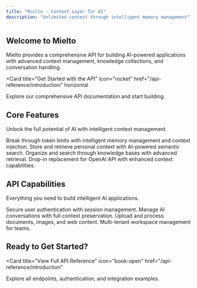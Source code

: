 ```yaml
---
title: "Mielto - Context Layer for AI"
description: "Unlimited context through intelligent memory management"
---
```


## Welcome to Mielto

Mielto provides a comprehensive API for building AI-powered applications with advanced context management, knowledge collections, and conversation handling.

<Card
  title="Get Started with the API"
  icon="rocket"
  href="/api-reference/introduction"
  horizontal
>
  Explore our comprehensive API documentation and start building.
</Card>

## Core Features

Unlock the full potential of AI with intelligent context management.

<Columns cols={2}>
  <Card
    title="Unlimited Context"
    icon="infinity"
    href="/api-reference/openai/chat-completions"
  >
    Break through token limits with intelligent memory management and context injection.
  </Card>
  <Card
    title="Personal Memories"
    icon="brain"
    href="/api-reference/memories/create"
  >
    Store and retrieve personal context with AI-powered semantic search.
  </Card>
  <Card
    title="Knowledge Collections"
    icon="database"
    href="/api-reference/collections/list"
  >
    Organize and search through knowledge bases with advanced retrieval.
  </Card>
  <Card
    title="OpenAI Compatible"
    icon="robot"
    href="/api-reference/openai/chat-completions"
  >
    Drop-in replacement for OpenAI API with enhanced context capabilities.
  </Card>
</Columns>

## API Capabilities

Everything you need to build intelligent AI applications.

<Columns cols={2}>
  <Card
    title="Authentication"
    icon="lock"
    href="/api-reference/auth/register"
  >
    Secure user authentication with session management.
  </Card>
  <Card
    title="Conversations"
    icon="comments"
    href="/api-reference/conversations/list"
  >
    Manage AI conversations with full context preservation.
  </Card>
  <Card
    title="File Upload"
    icon="upload"
    href="/api-reference/upload/upload"
  >
    Upload and process documents, images, and web content.
  </Card>
  <Card
    title="Workspaces"
    icon="building"
    href="/api-reference/workspaces/list"
  >
    Multi-tenant workspace management for teams.
  </Card>
</Columns>

## Ready to Get Started?

<Card
  title="View Full API Reference"
  icon="book-open"
  href="/api-reference/introduction"
>
  Explore all endpoints, authentication, and integration examples.
</Card>
